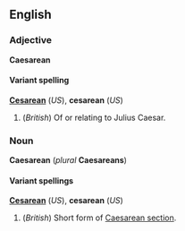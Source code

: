 ==English==
===Adjective===
'''Caesarean'''

====Variant spelling====
'''[[Cesarean]]''' (''US''), '''cesarean''' (''US'')

#(''British'') Of or relating to Julius Caesar.

===Noun===
'''Caesarean''' (''plural'' '''Caesareans''')

====Variant spellings====
'''[[Cesarean]]''' (''US''), '''cesarean''' (''US'')

#(''British'') Short form of [[Caesarean section]].